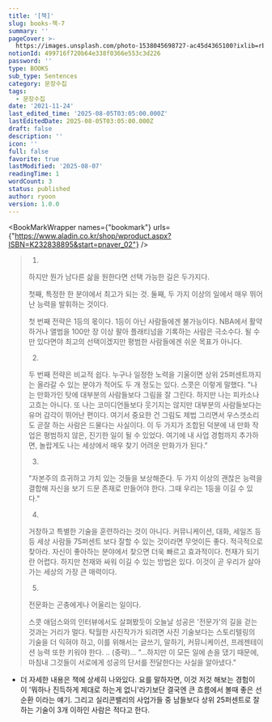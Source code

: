 ```yaml
---
title: '[책]'
slug: books-책-7
summary: ''
pageCover: >-
  https://images.unsplash.com/photo-1538045698727-ac45d4365100?ixlib=rb-4.0.3&q=85&fm=jpg&crop=entropy&cs=srgb
notionId: 499716f720b64e338f0366e553c3d226
password: ''
type: BOOKS
sub_type: Sentences
category: 문장수집
tags:
  - 문장수집
date: '2021-11-24'
last_edited_time: '2025-08-05T03:05:00.000Z'
lastEditedDate: 2025-08-05T03:05:00.000Z
draft: false
description: ''
icon: ''
full: false
favorite: true
lastModified: '2025-08-07'
readingTime: 1
wordCount: 3
status: published
author: ryoon
version: 1.0.0
---
```


<BookMarkWrapper names={"bookmark"} urls={"https://www.aladin.co.kr/shop/wproduct.aspx?ISBN=K232838895&start=pnaver_02"} />

> 1.
>
> 하지만 뭔가 남다른 삶을 원한다면 선택 가능한 길은 두가지다.
>
>
> 첫째, 특정한 한 분야에서 최고가 되는 것. 둘째, 두 가지 이상의 일에서 매우 뛰어난 능력을 발휘하는 것이다.
>
>
> 첫 번째 전략은 1등의 몫이다. 1등이 아닌 사람들에겐 불가능이다. NBA에서 활약하거나 앨범을 100만 장 이상 팔아 플래티넘을 기록하는 사람은 극소수다. 될 수만 있다면야 최고의 선택이겠지만 평범한 사람들에겐 쉬운 목표가 아니다.
>
>
> 2.
>
>
> 두 번째 전략은 비교적 쉽다. 누구나 일정한 노력을 기울이면 상위 25퍼센트까지는 올라갈 수 있는 분야가 적어도 두 개 정도는 있다. 스콧은 이렇게 말했다. "나는 만화가인 탓에 대부분의 사람들보다 그림을 잘 그린다. 하지만 나는 피카소나 고흐는 아니다. 또 나는 코미디언들보다 웃기지는 않지만 대부분의 사람들보다는 유머 감각이 뛰어난 편이다. 여기서 중요한 건 그림도 제법 그리면서 우스갯소리도 곧잘 하는 사람은 드물다는 사실이다. 이 두 가지가 조합된 덕분에 내 만화 작업은 평범하지 않은, 진기한 일이 될 수 있었다. 여기에 내 사업 경험까지 추가하면, 놀랍게도 나는 세상에서 매우 찾기 어려운 만화가가 된다."
>
>
> 3.
>
>
> "자본주의 흐귀하고 가치 있는 것들을 보상해준다. 두 가지 이상의 괜찮은 능력을 결합해 자신을 보기 드문 존재로 만들어야 한다. 그때 우리는 1등을 이길 수 있다."
>
>
> 4.
>
>
> 거창하고 특별한 기술을 훈련하라는 것이 아니다. 커뮤니케이션, 대화, 세일즈 등등 세상 사람들 75퍼센트 보다 잘할 수 있는 것이라면 무엇이든 좋다. 적극적으로 찾아라. 자신이 좋아하는 분야에서 찾으면 더욱 빠르고 효과적이다. 천재가 되기란 어렵다. 하지만 천재와 싸워 이길 수 있는 방법은 있다. 이것이 곧 우리가 살아가는 세상의 가장 큰 매력이다.
>
>
> 5.
>
>
> 전문화는 곤충에게나 어울리는 일이다.
>
>
> 스콧 애덤스와의 인터뷰에서도 살펴봤듯이 오늘날 성공은 '전문가'의 길을 걷는 것과는 거리가 멀다. 탁월한 사진작가가 되려면 사진 기술보다는 스토리텔링의 기술을 더 익혀야 하고, 이를 위해서는 글쓰기, 말하기, 커뮤니케이션, 프레젠테이션 능력 또한 키워야 한다. .. (중략)... "...하지만 이 모든 일에 손을 댔기 때문에, 마침내 그것들이 서로에게 성공의 단서를 전달한다는 사실을 알아냈다."
>
>

+ 더 자세한 내용은 책에 상세히 나와있다. 요를 말하자면, 이것 저것 해보는 경험이 이 '뭐하나 진득하게 제대로 하는게 없니'라기보단 결국엔 큰 흐름에서 볼때 좋은 선순환 이라는 얘기. 그리고 실리콘밸리의 사업가들 중 남들보다 상위 25퍼센트로 잘하는 기술이 3개 이하인 사람은 적다고 한다. 


